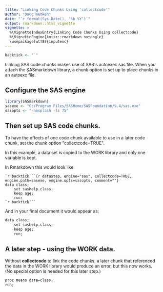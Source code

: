 ---
title: "Linking Code Chunks Using 'collectcode'"
author: "Doug Hemken"
date: "`r format(Sys.Date(), '%b %Y')`"
output: rmarkdown::html_vignette
vignette: >
  %\VignetteIndexEntry{Linking Code Chunks Using collectcode}
  %\VignetteEngine{knitr::rmarkdown_notangle}
  \usepackage[utf8]{inputenc}
---

```{r backtick, echo=FALSE, results="hide"}
backtick <- "`"
```
Linking SAS code chunks makes use of SAS\'s autoexec.sas
file.  When you attach the SASmarkdown library, a chunk
option is set up to place chunks in an autoexc file.

## Configure the SAS engine
```{r setup, message=FALSE}
library(SASmarkdown)
sasexe <- "C:/Program Files/SASHome/SASFoundation/9.4/sas.exe"
sasopts <- "-nosplash -ls 75"
```

## Then set up SAS code chunks.
To have the effects of one code chunk available to use in a later
code chunk, set the chunk option \"collectcode=TRUE\".

In this example, a data set is copied to the WORK library
and only one variable is kept.

In Rmarkdown this would look like:

    `r backtick```{r datastep, engine="sas", collectcode=TRUE, engine.path=sasexe, engine.opts=sasopts, comment=""}
    data class;
        set sashelp.class;
        keep age;
        run;
    `r backtick```

And in your final document it would appear as:
```{r datastep, engine="sas", collectcode=TRUE, engine.path=sasexe, engine.opts=sasopts, comment=""}
data class;
    set sashelp.class;
    keep age;
    run;
```
## A later step - using the WORK data.
Without **collectcode** to link the code chunks, a later
chunk that referenced the data in the WORK library would
produce an error, but this now works.  (No special option
is needed for this later step.)
```{r procmeans, engine="sas", engine.path=sasexe, engine.opts=sasopts, comment=""}
proc means data=class;
run;
```
